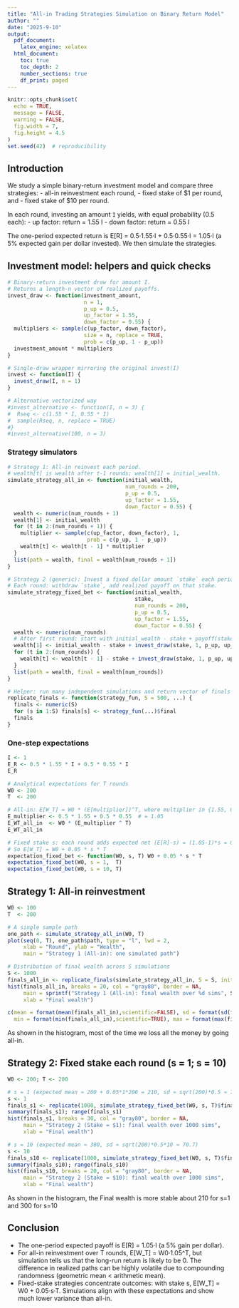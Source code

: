 ```yaml
---
title: "All-in Trading Strategies Simulation on Binary Return Model"
author: ""
date: "2025-9-10"
output:
  pdf_document:
    latex_engine: xelatex
  html_document:
    toc: true
    toc_depth: 2
    number_sections: true
    df_print: paged
---
```


```r
knitr::opts_chunk$set(
  echo = TRUE,
  message = FALSE,
  warning = FALSE,
  fig.width = 7,
  fig.height = 4.5
)
set.seed(42)  # reproducibility
```

## Introduction

We study a simple binary-return investment model and compare three strategies:
- all-in reinvestment each round,
- fixed stake of $1 per round, and
- fixed stake of $10 per round.

In each round, investing an amount `I` yields, with equal probability (0.5 each):
- up factor: return = 1.55 I
- down factor: return = 0.55 I

The one-period expected return is E[R] = 0.5·1.55·I + 0.5·0.55·I = 1.05·I (a 5% expected gain per dollar invested). We then simulate the strategies.

## Investment model: helpers and quick checks

```r
# Binary-return investment draw for amount I.
# Returns a length-n vector of realized payoffs.
invest_draw <- function(investment_amount,
                        n = 1,
                        p_up = 0.5,
                        up_factor = 1.55,
                        down_factor = 0.55) {
  multipliers <- sample(c(up_factor, down_factor),
                        size = n, replace = TRUE,
                        prob = c(p_up, 1 - p_up))
  investment_amount * multipliers
}

# Single-draw wrapper mirroring the original invest(I)
invest <- function(I) {
  invest_draw(I, n = 1)
}

# Alternative vectorized way
#invest_alternative <- function(I, n = 3) {
#  Rseq <- c(1.55 * I, 0.55 * I)
#  sample(Rseq, n, replace = TRUE)
#}
#invest_alternative(100, n = 3)
```

### Strategy simulators

```r
# Strategy 1: All-in reinvest each period.
# wealth[t] is wealth after t-1 rounds; wealth[1] = initial_wealth.
simulate_strategy_all_in <- function(initial_wealth,
                                     num_rounds = 200,
                                     p_up = 0.5,
                                     up_factor = 1.55,
                                     down_factor = 0.55) {
  wealth <- numeric(num_rounds + 1)
  wealth[1] <- initial_wealth
  for (t in 2:(num_rounds + 1)) {
    multiplier <- sample(c(up_factor, down_factor), 1,
                         prob = c(p_up, 1 - p_up))
    wealth[t] <- wealth[t - 1] * multiplier
  }
  list(path = wealth, final = wealth[num_rounds + 1])
}

# Strategy 2 (generic): Invest a fixed dollar amount `stake` each period.
# Each round: withdraw `stake`, add realized payoff on that stake.
simulate_strategy_fixed_bet <- function(initial_wealth,
                                        stake,
                                        num_rounds = 200,
                                        p_up = 0.5,
                                        up_factor = 1.55,
                                        down_factor = 0.55) {
  wealth <- numeric(num_rounds)
  # After first round: start with initial_wealth - stake + payoff(stake)
  wealth[1] <- initial_wealth - stake + invest_draw(stake, 1, p_up, up_factor, down_factor)
  for (t in 2:(num_rounds)) {
    wealth[t] <- wealth[t - 1] - stake + invest_draw(stake, 1, p_up, up_factor, down_factor)
  }
  list(path = wealth, final = wealth[num_rounds])
}

# Helper: run many independent simulations and return vector of finals
replicate_finals <- function(strategy_fun, S = 500, ...) {
  finals <- numeric(S)
  for (s in 1:S) finals[s] <- strategy_fun(...)$final
  finals
}
```

### One-step expectations

```r
I <- 1
E_R <- 0.5 * 1.55 * I + 0.5 * 0.55 * I
E_R

# Analytical expectations for T rounds
W0 <- 200
T  <- 200

# All-in: E[W_T] = W0 * (E[multiplier])^T, where multiplier in {1.55, 0.55}
E_multiplier <- 0.5 * 1.55 + 0.5 * 0.55  # = 1.05
E_WT_all_in  <- W0 * (E_multiplier ^ T)
E_WT_all_in

# Fixed stake s: each round adds expected net (E[R]-s) = (1.05-1)*s = 0.05*s
# So E[W_T] = W0 + 0.05 * s * T
expectation_fixed_bet <- function(W0, s, T) W0 + 0.05 * s * T
expectation_fixed_bet(W0, s = 1,  T)
expectation_fixed_bet(W0, s = 10, T)
```

## Strategy 1: All-in reinvestment

```r
W0 <- 100
T  <- 200

# A single sample path
one_path <- simulate_strategy_all_in(W0, T)
plot(seq(0, T), one_path$path, type = "l", lwd = 2,
     xlab = "Round", ylab = "Wealth",
     main = "Strategy 1 (All-in): one simulated path")

# Distribution of final wealth across S simulations
S <- 1000
finals_all_in <- replicate_finals(simulate_strategy_all_in, S = S, initial_wealth = W0, num_rounds = T)
hist(finals_all_in, breaks = 20, col = "gray80", border = NA,
     main = sprintf("Strategy 1 (All-in): final wealth over %d sims", S),
     xlab = "Final wealth")

c(mean = format(mean(finals_all_in),scientific=FALSE), sd = format(sd(finals_all_in),scientific=FALSE),
  min = format(min(finals_all_in),scientific=TRUE), max = format(max(finals_all_in),scientific=FALSE), var = format(var(finals_all_in),scientific=FALSE))
```
As shown in the histogram, most of the time we loss all the money by going all-in.

## Strategy 2: Fixed stake each round (s = 1; s = 10)

```r
W0 <- 200; T <- 200

# s = 1 (expected mean ≈ 200 + 0.05*1*200 = 210, sd ≈ sqrt(200)*0.5 ≈ 7.07)
s <- 1
finals_s1 <- replicate(1000, simulate_strategy_fixed_bet(W0, s, T)$final)
summary(finals_s1); range(finals_s1)
hist(finals_s1, breaks = 30, col = "gray80", border = NA,
     main = "Strategy 2 (Stake = $1): final wealth over 1000 sims",
     xlab = "Final wealth")

# s = 10 (expected mean ≈ 300, sd ≈ sqrt(200)*0.5*10 ≈ 70.7)
s <- 10
finals_s10 <- replicate(1000, simulate_strategy_fixed_bet(W0, s, T)$final)
summary(finals_s10); range(finals_s10)
hist(finals_s10, breaks = 20, col = "gray80", border = NA,
     main = "Strategy 2 (Stake = $10): final wealth over 1000 sims",
     xlab = "Final wealth")
```
As shown in the histogram, the Final wealth is more stable about 210 for s=1 and 300 for s=10

## Conclusion
- The one-period expected payoff is E[R] = 1.05·I (a 5% gain per dollar). 
- For all-in reinvestment over T rounds, E[W_T] = W0·1.05^T, but simulation tells us that the long-run return is likely to be 0. The difference in realized paths can be highly volatile due to compounding randomness (geometric mean < arithmetic mean).
- Fixed-stake strategies concentrate outcomes: with stake s, E[W_T] = W0 + 0.05·s·T. Simulations align with these expectations and show much lower variance than all-in.

